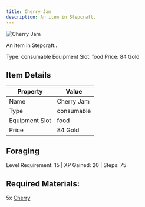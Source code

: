 ```yaml
---
title: Cherry Jam
description: An item in Stepcraft.
---
```


<div className="flex items-start gap-6 mb-8">
  <div className="flex-shrink-0">
    <img src="/assets/resources/foraging/cherry_jam.png" alt="Cherry Jam" className="w-24 h-24 border rounded-lg" />
  </div>
  <div className="flex-1">
    <div className="space-y-2">
      <p className="text-lg text-muted-foreground">An item in Stepcraft..</p>
      <div className="flex flex-wrap gap-4 text-sm">
        <span className="px-2 py-1 bg-green-100 dark:bg-green-900 rounded-md">
          Type: consumable
        </span>
        <span className="px-2 py-1 bg-purple-100 dark:bg-purple-900 rounded-md">
          Equipment Slot: food
        </span>
        <span className="px-2 py-1 bg-yellow-100 dark:bg-yellow-900 rounded-md">
          Price: 84 Gold
        </span>
      </div>
    </div>
  </div>
</div>

## Item Details
| Property | Value |
|----------|-------|
| Name | Cherry Jam |
| Type | consumable |
| Equipment Slot | food |
| Price | 84 Gold |

## Foraging
Level Requirement: 15 | XP Gained: 20 | Steps: 75

## Required Materials:
5x [Cherry](/docs/resources/individual/cherry)

